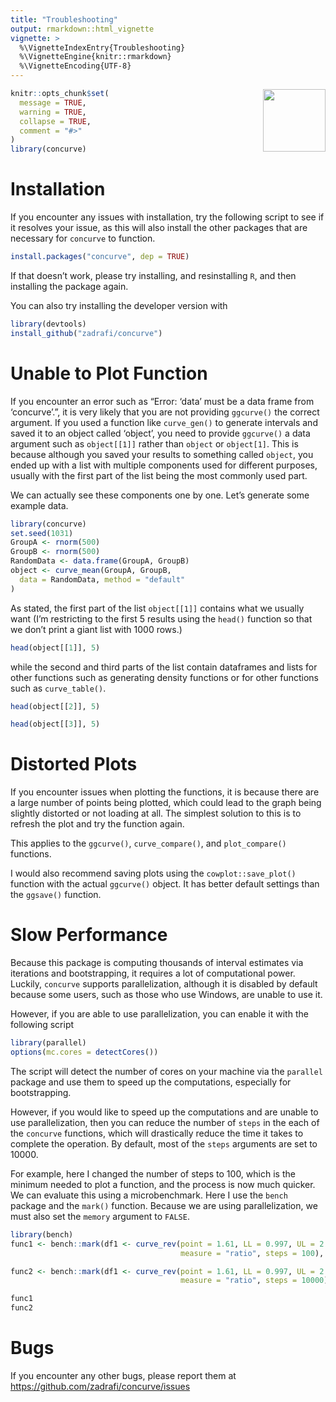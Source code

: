 ```yaml
---
title: "Troubleshooting"
output: rmarkdown::html_vignette
vignette: >
  %\VignetteIndexEntry{Troubleshooting}
  %\VignetteEngine{knitr::rmarkdown}
  %\VignetteEncoding{UTF-8}
---
```

<center>
<img src = "https://res.cloudinary.com/less-likely/image/upload/v1575441662/Site/Logo2.jpg" align="right" width="100">
</center>

```r
knitr::opts_chunk$set(
  message = TRUE,
  warning = TRUE,
  collapse = TRUE,
  comment = "#>"
)
library(concurve)
```

# Installation

If you encounter any issues with installation, try the following script to see if it resolves your issue, as this will also install the other packages that are necessary for `concurve` to function.

```r
install.packages("concurve", dep = TRUE)
```

If that doesn't work, please try installing, and resinstalling `R`, and then installing the package again. 

You can also try installing the developer version with 

```r
library(devtools)
install_github("zadrafi/concurve")
```

# Unable to Plot Function

If you encounter an error such as "Error: 'data' must be a data frame from 'concurve'.", it is very likely that you are not providing `ggcurve()` the correct argument. If you used a function like `curve_gen()` to generate intervals and saved it to an object called 'object', you need to provide `ggcurve()` a data argument such as `object[[1]]` rather than `object` or `object[1]`. This is because although you saved your results to something called `object`, you ended up with a list with multiple components used for different purposes, usually with the first part of the list being the most commonly used part. 

We can actually see these components one by one. Let's generate some example data. 

```r
library(concurve)
set.seed(1031)
GroupA <- rnorm(500)
GroupB <- rnorm(500)
RandomData <- data.frame(GroupA, GroupB)
object <- curve_mean(GroupA, GroupB,
  data = RandomData, method = "default"
)
```

As stated, the first part of the list `object[[1]]` contains what we usually want (I'm restricting to the first 5 results using the `head()` function so that we don't print a giant list with 1000 rows.)

```r
head(object[[1]], 5)
```

while the second and third parts of the list contain dataframes and lists for other functions such as generating density functions or for other functions such as `curve_table()`. 

```r
head(object[[2]], 5)
```

```r
head(object[[3]], 5)
```

# Distorted Plots

If you encounter issues when plotting the functions, it is because there are a large number of points being plotted, which could lead to the graph being slightly distorted or not loading at all. The simplest solution to this is to refresh the plot and try the function again.

This applies to the `ggcurve()`, `curve_compare()`, and `plot_compare()` functions.

I would also recommend saving plots using the `cowplot::save_plot()` function with the actual `ggcurve()` object. It has better default settings than the `ggsave()` function.  

# Slow Performance 

Because this package is computing thousands of interval estimates via iterations and bootstrapping, it requires a lot of computational power. Luckily, `concurve` supports parallelization, although it is disabled by default because some users, such as those who use Windows, are unable to use it. 

However, if you are able to use parallelization, you can enable it with the following script 

```r
library(parallel)
options(mc.cores = detectCores())
```

The script will detect the number of cores on your machine via the `parallel` package and use them to speed up the computations, especially for bootstrapping. 

However, if you would like to speed up the computations and are unable to use parallelization, then you can reduce the number of `steps` in the each of the `concurve` functions, which will drastically reduce the time it takes to complete the operation. By default, most of the `steps` arguments are set to 10000. 

For example, here I changed the number of steps to 100, which is the minimum needed to plot a function, and the process is now much quicker. We can evaluate this using a microbenchmark. Here I use the `bench` package and the `mark()` function. Because we are using parallelization, we must also set the `memory` argument to `FALSE`.

```r
library(bench)
func1 <- bench::mark(df1 <- curve_rev(point = 1.61, LL = 0.997, UL = 2.59, 
                                      measure = "ratio", steps = 100), memory = FALSE)

func2 <- bench::mark(df1 <- curve_rev(point = 1.61, LL = 0.997, UL = 2.59, 
                                      measure = "ratio", steps = 10000), memory = FALSE)

func1
func2
```

# Bugs 

If you encounter any other bugs, please report them at 
[https://github.com/zadrafi/concurve/issues](https://github.com/zadrafi/concurve/issues)
